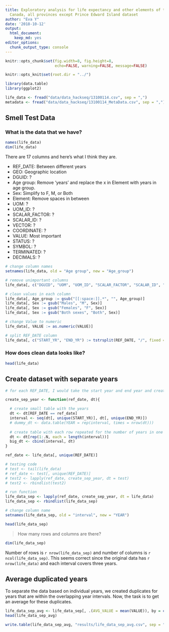 ```yaml
---
title: Exploratory analysis for life expectancy and other elements of the life table,
  Canada, all provinces except Prince Edward Island dataset
author: "Eva Y"
date: '2018-10-12'
output: 
  html_document: 
    keep_md: yes
editor_options: 
  chunk_output_type: console
---
```


```r
knitr::opts_chunk$set(fig.width=8, fig.height=8,
                      echo=FALSE, warning=FALSE, message=FALSE)

knitr::opts_knit$set(root.dir = "../")
```

```r
library(data.table)
library(ggplot2)
```

```r
life_data <- fread("data/data_hackseq/13100114.csv", sep = ",")
metadata <- fread("data/data_hackseq/13100114_MetaData.csv", sep = ",")
```

## Smell Test Data

### What is the data that we have?

```r
names(life_data)
dim(life_data)
```

There are 17 columns and here's what I think they are. 

- REF_DATE: Between different years
- GEO: Geographic location
- DGUID: ?
- Age group: Remove 'years' and replace the x in Element with years in age group. 
- Sex: Simplify to F, M, or Both
- Element: Remove spaces in between
- UOM: ?
- UOM_ID: ?
- SCALAR_FACTOR: ?
- SCALAR_ID: ?
- VECTOR: ?
- COORDINATE: ?
- VALUE: Most important
- STATUS: ?
- SYMBOL: ?
- TERMINATED: ?
- DECIMALS: ?

```r
# change column names
setnames(life_data, old = "Age group", new = "Age_group")

# remove unimportant columns
life_data[, c("DGUID", "UOM", "UOM_ID", "SCALAR_FACTOR", "SCALAR_ID", "VECTOR", "COORDINATE", "STATUS", "SYMBOL", "TERMINATED", "DECIMALS") := NULL]

# clean values in each column
life_data[, Age_group := gsub("[[:space:]].*", "", Age_group)]
life_data[, Sex := gsub("Males", "M", Sex)]
life_data[, Sex := gsub("Females", "F", Sex)]
life_data[, Sex := gsub("Both sexes", "Both", Sex)]

# change Value to numeric
life_data[, VALUE := as.numeric(VALUE)]

# split REF_DATE column
life_data[, c("START_YR", "END_YR") := tstrsplit(REF_DATE, "/", fixed = T)]
```

### How does clean data looks like? 

```r
head(life_data)
```

## Create dataset with separate years

```r
# for each REF_DATE, I would take the start year and end year and create a column of in between years, then merge. This will give me a list of tables, which I will merge at the end.

create_sep_year <- function(ref_date, dt){

  # create small table with the years
  dt <- dt[REF_DATE == ref_date]
  interval <- seq(dt[, unique(START_YR)], dt[, unique(END_YR)])
  # dummy_dt <- data.table(YEAR = rep(interval, times = nrow(dt)))
  
  # create table with each row repeated for the number of years in one interval
  dt <- dt[rep(1:.N, each = length(interval))]
  big_dt <- cbind(interval, dt)
}

ref_date <- life_data[, unique(REF_DATE)]

# testing code
# test <- tail(life_data)
# ref_date <- test[, unique(REF_DATE)]
# test2 <- lapply(ref_date, create_sep_year, dt = test)
# test2 <- rbindlist(test2)

# run function
life_data_sep <- lapply(ref_date, create_sep_year, dt = life_data)
life_data_sep <- rbindlist(life_data_sep)

# change column name
setnames(life_data_sep, old = "interval", new = "YEAR")
```

```r
head(life_data_sep)
```

> How many rows and columns are there? 

```r
dim(life_data_sep)
```

Number of rows is `r nrow(life_data_sep)` and number of columns is `r ncol(life_data_sep)`. This seems correct since the original data has `r nrow(life_data)` and each interval covers three years. 

## Average duplicated years

To separate the data based on individual years, we created duplicates for years that are within the overlapping year intervals. Now, the task is to get an average for these duplicates. 

```r
life_data_sep_avg <- life_data_sep[, .(AVG_VALUE = mean(VALUE)), by = c("YEAR", "GEO", "Age_group", "Sex", "Element")][order(YEAR)]
head(life_data_sep_avg)
```

```r
write.table(life_data_sep_avg, "results/life_data_sep_avg.csv", sep = ",")
```

